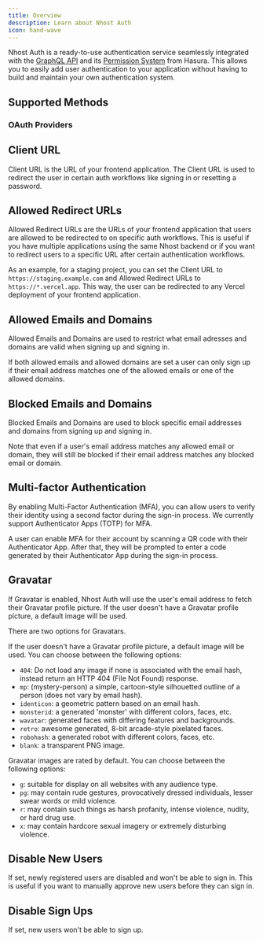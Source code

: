 ```yaml
---
title: Overview
description: Learn about Nhost Auth
icon: hand-wave
---
```


Nhost Auth is a ready-to-use authentication service seamlessly integrated with the [GraphQL API](/product/graphql) and its [Permission System](/guides/api/permissions) from Hasura. This allows you to easily add user authentication to your application without having to build and maintain your own authentication system.

## Supported Methods

<CardGroup cols={4}>
  <Card title="Email and Password" icon="square-1" href="/products/auth/sign-in-email-password">
  </Card>
  <Card title="Magic Link" icon="square-2" href="/products/auth/sign-in-magic-link">
  </Card>
  <Card title="Phone Number (SMS)" icon="square-3" href="/products/auth/sign-in-sms-otp">
  </Card>
  <Card title="Security Keys (WebAuthn)" icon="square-4" href="/products/auth/webauthn">
  </Card>
  <Card title="Elevated Permissions" icon="square-5" href="/products/auth/elevated-permissions">
  </Card>
</CardGroup>

### OAuth Providers

<CardGroup cols={4}>
  <Card title="Apple" icon="apple" href="/products/auth/social/sign-in-apple">
  </Card>
  <Card title="Discord" icon="discord" href="/products/auth/social/sign-in-discord">
  </Card>
  <Card title="Facebook" icon="facebook" href="/products/auth/social/sign-in-facebook">
  </Card>
  <Card title="GitHub" icon="github" href="/products/auth/social/sign-in-github">
  </Card>
  <Card title="Google" icon="google" href="/products/auth/social/sign-in-google">
  </Card>
  <Card title="Linkedin" icon="linkedin" href="/products/auth/social/sign-in-linkedin">
  </Card>
  <Card title="Spotify" icon="spotify" href="/products/auth/social/sign-in-spotify">
  </Card>
  <Card title="Twitch" icon="twitch" href="/products/auth/social/sign-in-twitch">
  </Card>
  <Card title="WorkOS" icon="square-9" href="/products/auth/social/sign-in-workos">
  </Card>
</CardGroup>

## Client URL

Client URL is the URL of your frontend application. The Client URL is used to redirect the user in certain auth workflows like signing in or resetting a password.

## Allowed Redirect URLs

Allowed Redirect URLs are the URLs of your frontend application that users are allowed to be redirected to on specific auth workflows. This is useful if you have multiple applications using the same Nhost backend or if you want to redirect users to a specific URL after certain authentication workflows.

As an example, for a staging project, you can set the Client URL to `https://staging.example.com` and Allowed Redirect URLs to `https://*.vercel.app`. This way, the user can be redirected to any Vercel deployment of your frontend application.

## Allowed Emails and Domains

Allowed Emails and Domains are used to restrict what email adresses and domains are valid when signing up and signing in.

If both allowed emails and allowed domains are set a user can only sign up if their email address matches one of the allowed emails or one of the allowed domains.

## Blocked Emails and Domains

Blocked Emails and Domains are used to block specific email addresses and domains from signing up and signing in.

Note that even if a user's email address matches any allowed email or domain, they will still be blocked if their email address matches any blocked email or domain.

## Multi-factor Authentication

By enabling Multi-Factor Authentication (MFA), you can allow users to verify their identity using a second factor during the sign-in process. We currently support Authenticator Apps (TOTP) for MFA.

A user can enable MFA for their account by scanning a QR code with their Authenticator App. After that, they will be prompted to enter a code generated by their Authenticator App during the sign-in process.

## Gravatar

If Gravatar is enabled, Nhost Auth will use the user's email address to fetch their Gravatar profile picture. If the user doesn't have a Gravatar profile picture, a default image will be used.

There are two options for Gravatars.

<Steps>
  <Step title="Default Image">

If the user doesn't have a Gravatar profile picture, a default image will be used. You can choose between the following options:

- `404`: Do not load any image if none is associated with the email hash, instead return an HTTP 404 (File Not Found) response.
- `mp`: (mystery-person) a simple, cartoon-style silhouetted outline of a person (does not vary by email hash).
- `identicon`: a geometric pattern based on an email hash.
- `monsterid`: a generated 'monster' with different colors, faces, etc.
- `wavatar`: generated faces with differing features and backgrounds.
- `retro`: awesome generated, 8-bit arcade-style pixelated faces.
- `robohash`: a generated robot with different colors, faces, etc.
- `blank`: a transparent PNG image.

</Step>

<Step title="Rating">

Gravatar images are rated by default. You can choose between the following options:

- `g`: suitable for display on all websites with any audience type.
- `pg`: may contain rude gestures, provocatively dressed individuals, lesser swear words or mild violence.
- `r`: may contain such things as harsh profanity, intense violence, nudity, or hard drug use.
- `x`: may contain hardcore sexual imagery or extremely disturbing violence.

</Step>
</Steps>

## Disable New Users

If set, newly registered users are disabled and won't be able to sign in. This is useful if you want to manually approve new users before they can sign in.

## Disable Sign Ups

If set, new users won't be able to sign up.
